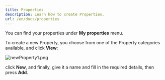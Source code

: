 ```yaml
---
title: Properties
description: Learn how to create Properties.
url: /en/docs/properties
---
```


You can find your properties under **My properties** menu.

To create a new Property, you choose from one of the Property categories available, and click **View**:

![newProperty1.png](/images/en/newProperty1.png)

click **New**,
and finally, give it a name and fill in the required details, then press **Add**.